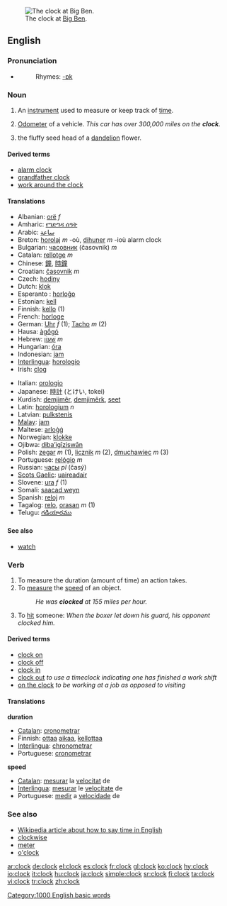 [[Image:Big Ben Closeup.jpg|thumb|right|The clock at [[w:Big Ben|Big Ben]].]]
==English==

===Pronunciation===
*{{audio|en-us-clock.ogg|Audio (US)}}
*:Rhymes: [[Rhymes:English:-ɒk|-ɒk]]

===Noun===
{{en-noun}}

#{{time}} An [[instrument]] used to measure or keep track of [[time]].
# {{slang}} [[odometer|Odometer]] of a vehicle. ''This car has over 300,000 miles on the '''clock'''.''
# the fluffy seed head of a [[dandelion]] flower.

====Derived terms====
*[[alarm clock]]
*[[grandfather clock]]
*[[work around the clock]]

====Translations====
{{top}}
*Albanian: [[orë]] ''f''
*Amharic: [[የግድግዳ ሰዓት]]
*Arabic: [[ساعة]]
*Breton: [[horolaj]] ''m'' -où, [[dihuner]] ''m'' -ioù alarm clock
*Bulgarian: [[часовник]] (časovnik) ''m'' 
*Catalan: [[rellotge]] ''m''
*Chinese: [[鐘]], [[時鐘]]
*Croatian: [[časovnik]] ''m''
*Czech: [[hodiny]]
*Dutch: [[klok]]
*Esperanto : [[horloĝo]]
*Estonian: [[kell]]
*Finnish: [[kello]] (1)
*French: [[horloge]]
*German: [[Uhr]] ''f'' (1); [[Tacho]] ''m'' (2)
*Hausa: [[àgṓgó]]
*Hebrew: [[שעון|שָׁעוֹן]] ''m''
*Hungarian: [[óra]]
*Indonesian: [[jam]]
*[[Interlingua]]: [[horologio]]
*Irish: [[clog]]
{{mid}}
*Italian: [[orologio]]
*Japanese: [[時計]] (とけい, tokei)
*Kurdish: [[demjimêr]], [[demjimêrk]], [[seet]]
*Latin: [[horologium]] ''n''
*Latvian: [[pulkstenis]] {{m}}
*[[Malay]]: [[jam]]
*Maltese: [[arloġġ]]
*Norwegian: [[klokke]]
*Ojibwa: [[dibaʼigīziswān]]
*Polish: [[zegar]] ''m'' (1), [[licznik]] ''m'' (2), [[dmuchawiec]] ''m'' (3)
*Portuguese: [[relógio]] ''m''
*Russian: [[часы]] ''pl'' (časý)
*[[Scots Gaelic]]: [[uaireadair]] {{m}}
*Slovene: [[ura]] ''f'' (1)
*Somali: [[saacad weyn]]
*Spanish: [[reloj]] ''m''
*Tagalog: [[relo]], [[orasan]] ''m'' (1)
*Telugu: [[గడియారము]]
{{bottom}}

====See also====
*[[watch]]

===Verb===
{{en-verb}}

# To measure the duration (amount of time) an action takes.
# To [[measure]] the [[speed]] of an object.
#: ''He was '''clocked''' at 155 miles per hour.''
# To [[hit]] someone: ''When the boxer let down his guard, his opponent clocked him.''

====Derived terms====
*[[clock on]]
*[[clock off]]
*[[clock in]]
*[[clock out]] ''to use a timeclock indicating one has finished a work shift''
*[[on the clock]] ''to be working at a job as opposed to visiting''

====Translations====
'''duration'''
*[[Catalan]]: [[cronometrar]]
*Finnish: [[ottaa]] [[aikaa]], [[kellottaa]]
*[[Interlingua]]: [[chronometrar]]
*Portuguese: [[cronometrar]]

'''speed'''
*[[Catalan]]: [[mesurar]] la [[velocitat]] de
*[[Interlingua]]: [[mesurar]] le [[velocitate]] de
*Portuguese: [[medir]] a [[velocidade]] de

===See also===
*[[w:Time|Wikipedia article about how to say time in English]]
*[[clockwise]]
*[[meter]]
*[[o'clock]]

[[Category:1000 English basic words]]

[[ar:clock]]
[[de:clock]]
[[el:clock]]
[[es:clock]]
[[fr:clock]]
[[gl:clock]]
[[ko:clock]]
[[hy:clock]]
[[io:clock]]
[[it:clock]]
[[hu:clock]]
[[ja:clock]]
[[simple:clock]]
[[sr:clock]]
[[fi:clock]]
[[ta:clock]]
[[vi:clock]]
[[tr:clock]]
[[zh:clock]]